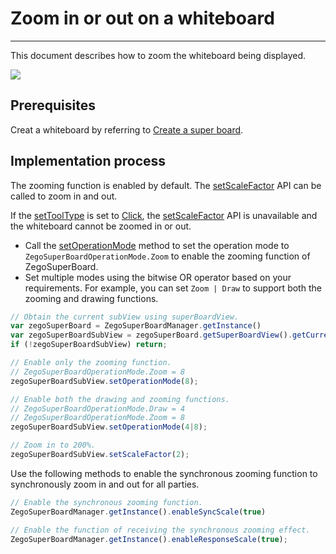 # Zoom in or out on a whiteboard

- - -

This document describes how to zoom the whiteboard being displayed.

<Frame width="512" height="auto" caption=""><img src="https://storage.zego.im/sdk-doc/Pics/WhiteboardView/zoom.gif" /></Frame>

## Prerequisites

Creat a whiteboard by referring to [Create a super board](../Quick%20start/Create%20white%20board.mdx).

## Implementation process
The zooming function is enabled by default. The [setScaleFactor](@setScaleFactor) API can be called to zoom in and out.

<Note title="Note">

If the [setToolType](@setToolType) is set to [Click](@Click), the [setScaleFactor](@setScaleFactor) API is unavailable and the whiteboard cannot be zoomed in or out.

</Note>

- Call the [setOperationMode](@setOperationMode) method to set the operation mode to `ZegoSuperBoardOperationMode.Zoom` to enable the zooming function of ZegoSuperBoard.
- Set multiple modes using the bitwise OR operator based on your requirements. For example, you can set `Zoom | Draw` to support both the zooming and drawing functions.

```javascript
// Obtain the current subView using superBoardView.
var zegoSuperBoard = ZegoSuperBoardManager.getInstance()
var zegoSuperBoardSubView = zegoSuperBoard.getSuperBoardView().getCurrentSuperBoardSubView();
if (!zegoSuperBoardSubView) return;

// Enable only the zooming function.
// ZegoSuperBoardOperationMode.Zoom = 8
zegoSuperBoardSubView.setOperationMode(8);

// Enable both the drawing and zooming functions.
// ZegoSuperBoardOperationMode.Draw = 4
// ZegoSuperBoardOperationMode.Zoom = 8
zegoSuperBoardSubView.setOperationMode(4|8);

// Zoom in to 200%.
zegoSuperBoardSubView.setScaleFactor(2);
```

Use the following methods to enable the synchronous zooming function to synchronously zoom in and out for all parties.

```javascript
// Enable the synchronous zooming function.
ZegoSuperBoardManager.getInstance().enableSyncScale(true)

// Enable the function of receiving the synchronous zooming effect.
ZegoSuperBoardManager.getInstance().enableResponseScale(true);

```
